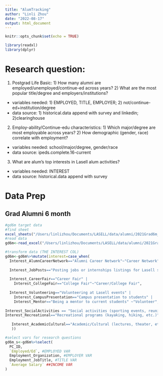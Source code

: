 ```yaml
---
title: "AlumTracking"
author: "Linli Zhou"
date: "2022-08-17"
output: html_document
---
```


```r
knitr::opts_chunk$set(echo = TRUE)
```

```r
library(readxl)
library(dplyr)
```

# Research question: 
1. Postgrad Life Basic: 1) How many alumni are employed/unemployed/continue-ed across years? 2) What are the most popular title/degree and employers/institutions?

- variables needed: 1) EMPLOYED, TITLE, EMPLOYER; 2) not/continue-ed+institution/degree
- data source: 1) historical.data append with survey and linkedin; 2)clearinghouse

2. Employ-ability/Continue-edu characteristics: 1) Which major/degree are most employable across years? 2) How demographic (gender, race) correlate with employment?

- variables needed: school/major/degree, gender/race
- data source: ipeds.complete.16-current

3. What are alum's top interests in Lasell alum activities?

- variables needed: INTEREST
- data source: historical.data append with survey

# Data Prep 

## Grad Alumni 6 month

```r
#gd6m target data
#find sheet
excel_sheets("/Users/linlizhou/Documents/LASELL/data/alumni/2021Grad6m_historic.xlsx")#only one sheet
#read data
gd6m<-read_excel("/Users/linlizhou/Documents/LASELL/data/alumni/2021Grad6m_historic.xlsx")

#transform data (THE INTEREST COL)
gd6m<-gd6m%>%mutate(interest=case_when(
  Interest_AlumnCareerNetwork=="Alumni Career Network"~"Career Network",
  
  Interest_JobPosts=="Posting jobs or internships listings for Lasell students"~"Post Jobs",
  
  Interest_CareerFair=="Career Fair" | 
    Interest_CollegeFair=="College Fair"~"Career/College Fair",
  
  Interest_Volunteering=="Volunteering at Lasell events" | 
    Interest_CampusPresentation=="Campus presentation to students" | 
    Interest_Mentor=="Being a mentor to current students" ~"Volunteer",
  
Interest_SocialActivities == "Social activities (sporting events, reunion, etc.)" | 
Interest_Recreational=="Recreational programs (kayaking, hiking, etc.)" ~ "Social",
  
   Interest_AcademicCultural=="Academic/Cultural (lectures, theater, etc.)" ~ "Academic/Cultural"
   ))

#select vars for research questions
gd6m_s<-gd6m%>%select(
  PC_ID, 
  `Employed/Ed`, #EMPLOYED VAR
  Employment_Organization, #EMPLOYER VAR
  Employment_JobTitle, #TITLE VAR
  `Average Salary` ##INCOME VAR
)
```

